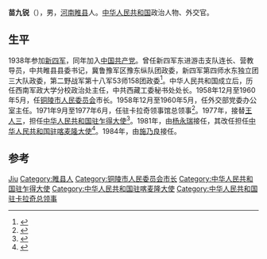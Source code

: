 '''苗九锐'''（{{bd|1919年||2012年|4月}}），男，[[河南|河南]][[睢县|睢县]]人。[[中华人民共和国|中华人民共和国]]政治人物、外交官。

== 生平 ==
1938年参加[[新四军|新四军]]，同年加入[[中国共产党|中国共产党]]。曾任新四军东进游击支队连长、营教导员，中共睢县县委书记，冀鲁豫军区豫东纵队团政委，新四军第四师水东独立团三大队政委，第二野战军第十八军53师158团政委<ref>{{cite book|editor=杨一真,|title=西藏记忆：进军西藏解放军西藏回忆文集 上|date=2011年6月|publisher=海风出版社|location=福州|accessdate=2016-04-30}}</ref>。中华人民共和国成立后，历任西南军政大学分校政治处主任，中共西藏工委秘书处处长。1958年12月至1960年5月，任[[铜陵市人民委员会|铜陵市人民委员会]]市长。1958年12月至1960年5月，任外交部党委办公室主任。1971年9月至1977年6月，任驻卡拉奇领事馆总领事<ref>{{cite book|author1=杞县地方史志办公室|editor=高洪宪主编；刘慧敏副主编|title=杞县人物大典|date=2013年1月|publisher=杞县地方史志办公室|pages=676|accessdate=2016-04-30}}</ref>。1977年，接替[[王人三|王人三]]，担任[[中国驻乍得大使列表|中华人民共和国驻乍得大使]]<ref>{{cite web|author=中华人民共和国外交部|title=中国驻乍得历任大使|url=http://www.mfa.gov.cn/chn/pds/ziliao/wjrw/2167/2170/t9217.htm|publisher=中华人民共和国外交部|accessdate=2012-03-07}}</ref>。1981年，由[[杨永瑞|杨永瑞]]接任，其改任担任[[中国驻喀麦隆大使列表|中华人民共和国驻喀麦隆大使]]<ref>{{cite web|author=中华人民共和国外交部|title=中国驻喀麦隆历任大使|url=http://www.mfa.gov.cn/chn/pds/ziliao/wjrw/2167/2170/t9194.htm|publisher=中华人民共和国外交部|accessdate=2012-03-07}}</ref>。1984年，由[[施乃良|施乃良]]接任。

== 参考 ==
{{reflist}}

{{start box}}
{{s-dip}}
{{succession box|[[王人三|王人三]]|[[杨永瑞|杨永瑞]]|[[中国驻乍得大使列表|中华人民共和国驻乍得大使]]|1977年9月－1981年2月}}
{{succession box|[[魏宝善|魏宝善]]|[[施乃良|施乃良]]|[[中国驻喀麦隆大使列表|中华人民共和国驻喀麦隆大使]]|1981年7月－1984年11月}}
{{end box}}

{{Authority control}}
{{DEFAULTSORT:M苗}}
[[Category:苗姓|Jiu]]
[[Category:睢县人|Category:睢县人]]
[[Category:铜陵市人民委员会市长|Category:铜陵市人民委员会市长]]
[[Category:中华人民共和国驻乍得大使|Category:中华人民共和国驻乍得大使]]
[[Category:中华人民共和国驻喀麦隆大使|Category:中华人民共和国驻喀麦隆大使]]
[[Category:中华人民共和国驻卡拉奇总领事|Category:中华人民共和国驻卡拉奇总领事]]